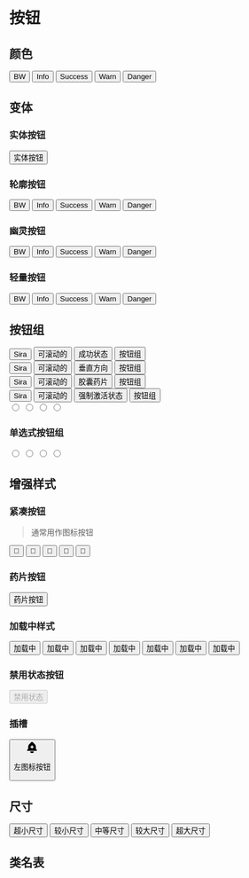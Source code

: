 
# 按钮

## 颜色

<CodeDemo>
  <div className="flex flex-wrap gap-2">
    <button className="btn solid bw">BW</button>
    <button className="btn solid info">Info</button>
    <button className="btn solid success">Success</button>
    <button className="btn solid warn">Warn</button>
    <button className="btn solid danger">Danger</button>
  </div>
</CodeDemo>

## 变体

### 实体按钮

<CodeDemo>
  <button className="btn solid success">实体按钮</button>
</CodeDemo>

### 轮廓按钮

<CodeDemo>
  <div className="flex flex-wrap gap-2">
    <button className="btn outline bw">BW</button>
    <button className="btn outline info">Info</button>
    <button className="btn outline success">Success</button>
    <button className="btn outline warn">Warn</button>
    <button className="btn outline danger">Danger</button>
  </div>
</CodeDemo>

### 幽灵按钮

<CodeDemo>
  <div className="flex flex-wrap gap-2">
    <button className="btn ghost bw">BW</button>
    <button className="btn ghost info">Info</button>
    <button className="btn ghost success">Success</button>
    <button className="btn ghost warn">Warn</button>
    <button className="btn ghost danger">Danger</button>
  </div>
</CodeDemo>

### 轻量按钮

<CodeDemo>
  <div className="flex flex-wrap gap-2">
    <button className="btn light bw">BW</button>
    <button className="btn light info">Info</button>
    <button className="btn light success">Success</button>
    <button className="btn light warn">Warn</button>
    <button className="btn light danger">Danger</button>
  </div>
</CodeDemo>

## 按钮组

<CodeDemo>
  <div className="grid gap-4">
    <div className="btn-group scrollable success">
      <button className="btn solid">Sira</button>
      <button className="btn solid">可滚动的</button>
      <button className="btn solid">成功状态</button>
      <button className="btn solid">按钮组</button>
    </div>
    <div className="btn-group scrollable vertical success">
      <button className="btn solid">Sira</button>
      <button className="btn solid">可滚动的</button>
      <button className="btn solid">垂直方向</button>
      <button className="btn solid">按钮组</button>
    </div>
    <div className="btn-group scrollable pill success">
      <button className="btn solid">Sira</button>
      <button className="btn solid">可滚动的</button>
      <button className="btn solid">胶囊药片</button>
      <button className="btn solid">按钮组</button>
    </div>
    <div className="btn-group scrollable warn">
      <button className="btn solid">Sira</button>
      <button className="btn solid">可滚动的</button>
      <button className="btn solid active">强制激活状态</button>
      <button className="btn solid">按钮组</button>
    </div>
    <div className="btn-group scrollable danger">
      <input className="btn solid" data-content="1" name="options" type="radio" />
      <input className="btn solid" data-content="2" name="options" type="radio" />
      <input className="btn solid" data-content="3" name="options" type="radio" />
      <input className="btn solid" data-content="4" name="options" type="radio" />
    </div>
  </div>
</CodeDemo>

### 单选式按钮组

<CodeDemo>
  <div className="btn-group scrollable danger">
    <input className="btn solid" data-content="选项1" name="options" type="radio" />
    <input className="btn solid" data-content="选项2" name="options" type="radio" />
    <input className="btn solid" data-content="选项3" name="options" type="radio" />
    <input className="btn solid" data-content="选项4" name="options" type="radio" />
  </div>
</CodeDemo>

## 增强样式

### 紧凑按钮

> 通常用作图标按钮

<CodeDemo>
  <div class="grid gap-4 place-content-start place-items-start">
    <button class="btn solid success compact xs">🎉</button>
    <button class="btn solid success compact sm">🎉</button>
    <button class="btn solid success compact">🎉</button>
    <button class="btn solid success compact lg">🎉</button>
    <button class="btn solid success compact xl">🎉</button>
  </div>
</CodeDemo>

### 药片按钮

<CodeDemo>
  <button className="btn solid success pill">药片按钮</button>
</CodeDemo>

### 加载中样式

<CodeDemo>
  <div className="grid gap-4 place-content-start place-items-start">
    <button class="btn solid success is-loading">加载中</button>
    <button class="btn outline success is-loading">加载中</button>
    <button class="btn solid success is-loading xs">加载中</button>
    <button class="btn solid success is-loading sm">加载中</button>
    <button class="btn solid success is-loading md">加载中</button>
    <button class="btn solid success is-loading lg">加载中</button>
    <button class="btn solid success is-loading xl">加载中</button>
  </div>
</CodeDemo>

### 禁用状态按钮

<CodeDemo>
  <button className="btn solid success" disabled>
    禁用状态
  </button>
</CodeDemo>

### 插槽

<CodeDemo>
  <button class="btn solid success">
    <svg
      xmlns="http://www.w3.org/2000/svg"
      class="icon icon-tabler icon-tabler-bell-plus-filled"
      width="24"
      height="24"
      viewBox="0 0 24 24"
      stroke-width="2"
      stroke="currentColor"
      fill="none"
      stroke-linecap="round"
      stroke-linejoin="round"
    >
      <path stroke="none" d="M0 0h24v24H0z" fill="none"></path>
      <path
        d="M14.235 19c.865 0 1.322 1.024 .745 1.668a3.992 3.992 0 0 1 -2.98 1.332a3.992 3.992 0 0 1 -2.98 -1.332c-.552 -.616 -.158 -1.579 .634 -1.661l.11 -.006h4.471z"
        stroke-width="0"
        fill="currentColor"
      ></path>
      <path
        d="M12 2c1.358 0 2.506 .903 2.875 2.141l.046 .171l.008 .043a8.013 8.013 0 0 1 4.024 6.069l.028 .287l.019 .289v2.931l.021 .136a3 3 0 0 0 1.143 1.847l.167 .117l.162 .099c.86 .487 .56 1.766 -.377 1.864l-.116 .006h-16c-1.028 0 -1.387 -1.364 -.493 -1.87a3 3 0 0 0 1.472 -2.063l.021 -.143l.001 -2.97a8 8 0 0 1 3.821 -6.454l.248 -.146l.01 -.043a3.003 3.003 0 0 1 2.562 -2.29l.182 -.017l.176 -.004zm0 6a1 1 0 0 0 -1 1v1h-1l-.117 .007a1 1 0 0 0 .117 1.993h1v1l.007 .117a1 1 0 0 0 1.993 -.117v-1h1l.117 -.007a1 1 0 0 0 -.117 -1.993h-1v-1l-.007 -.117a1 1 0 0 0 -.993 -.883z"
        stroke-width="0"
        fill="currentColor"
      ></path>
    </svg>
    <p>左图标按钮</p>
  </button>
</CodeDemo>

## 尺寸

<CodeDemo>
  <div className="flex gap-2 flex-wrap">
    <button className="btn solid success xs">超小尺寸</button>
    <button className="btn solid success sm">较小尺寸</button>
    <button className="btn solid success md">中等尺寸</button>
    <button className="btn solid success lg">较大尺寸</button>
    <button className="btn solid success xl">超大尺寸</button>
  </div>
</CodeDemo>

## 类名表

<ClassNameTable component="button" />
